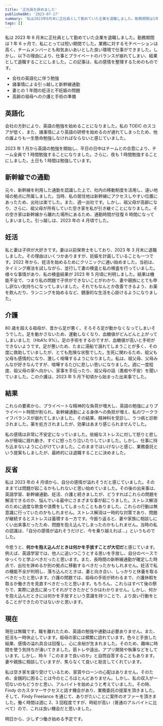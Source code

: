 ```yaml
---
title: '正社員を辞めました'
publishedAt: '2023-07-17'
summary: '私は2023年6月末に正社員として勤めていた企業を退職しました。勤務期間は1年6ヶ月で、私にとっては短い期間でした。'
tags: []
---
```


私は 2023 年 6 月末に正社員として勤めていた企業を退職しました。勤務期間は 1 年 6 ヶ月で、私にとっては短い期間でした。業務に対するモチベーションは高く、チームメンバーとも和気あいあいとした良い環境で仕事ができました。しかし、以下の理由により、仕事とプライベートのバランスが崩れてしまい、結果として退職することにしました。この記事は、私の感情を整理するためのものです。

- 会社の英語化に伴う勉強
- 諸事情による引っ越しと新幹線通勤
- 妻との 1 年間の妊活と不妊娠の問題
- 高齢の祖母への介護と手術の準備

## 英語化

会社の方針により、英語の勉強を始めることになりました。私の TOEIC のスコアが低く、また、諸事情により英語の研修を始めるのが遅れてしまったため、他の誰よりも一生懸命勉強しなければならないと感じていました。

2023 年 1 月から英語の勉強を開始し、平日の日中はチームとの合意により、チーム全員で 1 時間勉強することになりました。さらに、夜も 1 時間勉強することにしました。土日も 1 時間は勉強しています。

## 新幹線での通勤

元々、新幹線を利用した通勤を認識した上で、社内の移動制度を活用し、遠い地域の拠点に所属しました。当時、私の居住地は新幹線にアクセスしやすい位置にあったため、出社は楽でした。また、週一出社です。しかし、祖父母が高齢になり、さらに、祖父母が所有していた空き家を私が引き継ぐことになりました。その空き家は新幹線から離れた場所にあるため、通勤時間が往復 6 時間になってしまいました。引っ越しは、2023 年の 4 月頃でした。

## 妊活

私と妻は子供が大好きです。妻は以前保育士をしており、2023 年 3 月末に退職しました。その理由はいくつかありますが、妊娠を計画していることも一つです。2022 年から、妊活を始めるためにクリニックに通い始めました。当初は、タイミング療法を試しながら、並行して妻の検査と私の検査を行っていました。様々な事情があり、私の検査結果が 2023 年 5 月頃に判明しました。結果は機能不全で、つまり私の問題で子供ができないことがわかり、妻や親族にとても申し訳ない気持ちになってしまいました。それでもなんとか改善できるよう、お薬を飲んだり、ランニングを始めるなど、健康的な生活を心掛けるようになりました。

## 介護

80 歳を超える祖母が、昔から足が悪く、そろそろ足が動かなくなってしまいそうでした。足を動かさないため、運動しなくなり、血糖値がどんどんと上がってしまいました（HbA1c 9%）。足の手術をするのですが、血糖値が高いと手術ができないようです。足が悪いため、たまに湯船で溺れてしまうことが多く、その度に救助していましたが、とても危険な状態でした。生死に関わるため、祖父も父母も感情的になり、激しく喧嘩するようになりました。私は、祖父母、父母みんなが好きなんですが、喧嘩するたびに悲しい思いになりました。週に一度程度、祖父母の家へ向かい、家事を手伝ったり、祖父母の話（愚痴や不安）を聞いていました。この介護は、2023 年 5 月下旬頃から始まった出来事でした。

## 結果

これらの要素から、プライベートな精神的な負荷が増大し、英語の勉強によりプライベート時間が削られ、新幹線通勤による身体への負担が増え、私のワークライフバランスが崩れてしまいました。その結果、精神科を受診し、うつ病と診断されました。薬を処方されましたが、効果はあまり感じられませんでした。

私の感情は非常に不安定になっていました。些細なストレスに対して怒りと悲しみが極端に揺れ動き、すぐに怒ったり泣いたりしていました。しかし、仕事に持ち込まないように心がけていました。このままではいけないと感じ、業務委託という提案もしましたが、最終的には退職することに決めました。

## 反省

私は 2023 年の 4 月頃から、自分の感情が溢れそうだと感じていました。そのままでは問題が起こるかもしれないと思い始めていました。その後の出来事は、英語学習、新幹線通勤、妊活、介護と続きましたが、どうすればこれらの問題を解消できるのか、悩んでいる最中にさまざまな事が起こりました。ストレス解消のために過度な飲食や浪費をしてしまったこともありました。これらの行動は無意識に行っていたのかもしれません。ストレス解消は一時的な対策であり、問題が継続するとストレスは蓄積する一方です。今振り返ると、妻や家族に相談しにくい出来事だったため、問題を抱え込んでしまったのかもしれません。当時の私の認識は、「自分の感情が溢れそうだけど、今を乗り越えれば…」というものでした。

今思うと、**何かを抱え込んだときは何かを手放すことが大切だ**と感じています。例えば、英語学習では、他人に追いつこうとする思いを手放し、自分のペースでゆっくりと学ぶべきだったと思います。また、長時間の新幹線通勤が確定した時点で、出社を諦めるか別の拠点に移動するべきだったかもしれません。妊活で私の機能不全が判明し、落ち込んだときは、妻と向き合い、しっかりと休養を取るべきだったと思います。介護の問題では、祖母の手術が終わるまで、介護休暇を取るか働き方を見直すべきだったと思います。もちろん、これらはすべて後の祭りで、実際に過去に戻ってそれができたかどうかはわかりません。しかし、何かを抱え込んだときには何かを手放すという意識を持つことで、より良い行動をとることができたのではないかと思います。

## 現在

現在は無職です。職を離れたため、英語の勉強や通勤は必要ありません。また、妊活も一時休止しています。祖母の家には頻繁に訪れています。色々と手放した結果、感情の溢れ具合は回復し、心に余裕が生まれました。そのため、趣味に時間を使う気持ちが湧いてきました。筋トレや遠出、アプリ開発や執筆などをしています。しかし、時々「このままで良いのか」と自問自答することもあります。妻や親族に相談していますが、焦らなくて良いと助言してくれています。

私は空き家を譲り受けているため、家賃やローンの心配はありません。そのため、金銭的に困ることは今のところほとんどありません。しかし、私の収入が一切ないのもどうかと思い、アルバイトを始めようと考えていました。その時、Findy のカスタマーサクセスと話す機会があり、業務委託の提案を頂きました。そして、Findy Freelance を通じて、ありがたいことに案件のオファーを頂きました。働く時間は週に 2、3 回程度ですが、時給が高い（普通のアルバイトに比べて）ので、これは良い機会だと思いました。

明日から、少しずつ働き始める予定です。
